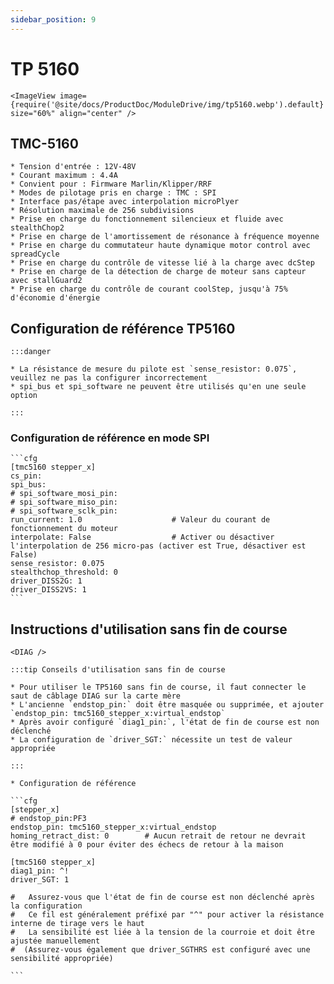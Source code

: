 ```yaml
---
sidebar_position: 9
---
```



# TP 5160

    <ImageView image={require('@site/docs/ProductDoc/ModuleDrive/img/tp5160.webp').default} size="60%" align="center" />

## TMC-5160

    * Tension d'entrée : 12V-48V
    * Courant maximum : 4.4A
    * Convient pour : Firmware Marlin/Klipper/RRF
    * Modes de pilotage pris en charge : TMC : SPI
    * Interface pas/étape avec interpolation microPlyer
    * Résolution maximale de 256 subdivisions
    * Prise en charge du fonctionnement silencieux et fluide avec stealthChop2
    * Prise en charge de l'amortissement de résonance à fréquence moyenne
    * Prise en charge du commutateur haute dynamique motor control avec spreadCycle
    * Prise en charge du contrôle de vitesse lié à la charge avec dcStep
    * Prise en charge de la détection de charge de moteur sans capteur avec stallGuard2
    * Prise en charge du contrôle de courant coolStep, jusqu'à 75% d'économie d'énergie

## Configuration de référence TP5160

    :::danger

    * La résistance de mesure du pilote est `sense_resistor: 0.075`, veuillez ne pas la configurer incorrectement
    * spi_bus et spi_software ne peuvent être utilisés qu'en une seule option
    
    :::

### Configuration de référence en mode SPI

    ```cfg
    [tmc5160 stepper_x]
    cs_pin:
    spi_bus:
    # spi_software_mosi_pin:
    # spi_software_miso_pin:
    # spi_software_sclk_pin: 
    run_current: 1.0                    # Valeur du courant de fonctionnement du moteur
    interpolate: False                  # Activer ou désactiver l'interpolation de 256 micro-pas (activer est True, désactiver est False)
    sense_resistor: 0.075
    stealthchop_threshold: 0
    driver_DISS2G: 1
    driver_DISS2VS: 1
    ```

## Instructions d'utilisation sans fin de course

    <DIAG />

    :::tip Conseils d'utilisation sans fin de course
    
    * Pour utiliser le TP5160 sans fin de course, il faut connecter le saut de câblage DIAG sur la carte mère
    * L'ancienne `endstop_pin:` doit être masquée ou supprimée, et ajouter `endstop_pin: tmc5160_stepper_x:virtual_endstop`
    * Après avoir configuré `diag1_pin:`, l'état de fin de course est non déclenché
    * La configuration de `driver_SGT:` nécessite un test de valeur appropriée

    :::

    * Configuration de référence

    ```cfg
    [stepper_x]
    # endstop_pin:PF3
    endstop_pin: tmc5160_stepper_x:virtual_endstop
    homing_retract_dist: 0        # Aucun retrait de retour ne devrait être modifié à 0 pour éviter des échecs de retour à la maison

    [tmc5160 stepper_x]
    diag1_pin: ^!
    driver_SGT: 1

    #   Assurez-vous que l'état de fin de course est non déclenché après la configuration
    #   Ce fil est généralement préfixé par "^" pour activer la résistance interne de tirage vers le haut
    #   La sensibilité est liée à la tension de la courroie et doit être ajustée manuellement
    #  (Assurez-vous également que driver_SGTHRS est configuré avec une sensibilité appropriée)

    ```